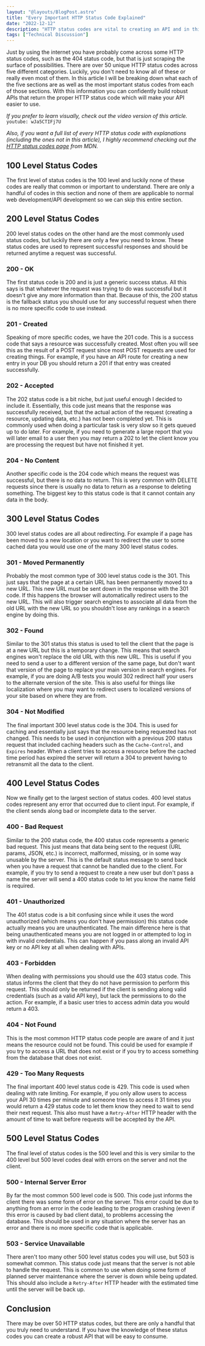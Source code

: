 ```yaml
---
layout: "@layouts/BlogPost.astro"
title: "Every Important HTTP Status Code Explained"
date: "2022-12-12"
description: "HTTP status codes are vital to creating an API and in this article I will explain all the important HTTP status codes and when to use them."
tags: ["Technical Discussion"]
---
```


Just by using the internet you have probably come across some HTTP status codes, such as the 404 status code, but that is just scraping the surface of possibilities. There are over 50 unique HTTP status codes across five different categories. Luckily, you don't need to know all of these or really even most of them. In this article I will be breaking down what each of the five sections are as well as the most important status codes from each of those sections. With this information you can confidently build robust APIs that return the proper HTTP status code which will make your API easier to use.

_If you prefer to learn visually, check out the video version of this article._
`youtube: wJa5CTIFj7U`

_Also, if you want a full list of every HTTP status code with explanations (including the ones not in this article), I highly recommend checking out the [HTTP status codes page](https://developer.mozilla.org/en-US/docs/Web/HTTP/Status) from MDN._

## 100 Level Status Codes

The first level of status codes is the 100 level and luckily none of these codes are really that common or important to understand. There are only a handful of codes in this section and none of them are applicable to normal web development/API development so we can skip this entire section.

## 200 Level Status Codes

200 level status codes on the other hand are the most commonly used status codes, but luckily there are only a few you need to know. These status codes are used to represent successful responses and should be returned anytime a request was successful.

### 200 - OK

The first status code is 200 and is just a generic success status. All this says is that whatever the request was trying to do was successful but it doesn't give any more information than that. Because of this, the 200 status is the fallback status you should use for any successful request when there is no more specific code to use instead.

### 201 - Created

Speaking of more specific codes, we have the 201 code. This is a success code that says a resource was successfully created. Most often you will see this as the result of a POST request since most POST requests are used for creating things. For example, if you have an API route for creating a new entry in your DB you should return a 201 if that entry was created successfully.

### 202 - Accepted

The 202 status code is a bit niche, but just useful enough I decided to include it. Essentially, this code just means that the response was successfully received, but that the actual action of the request (creating a resource, updating data, etc.) has not been completed yet. This is commonly used when doing a particular task is very slow so it gets queued up to do later. For example, if you need to generate a large report that you will later email to a user then you may return a 202 to let the client know you are processing the request but have not finished it yet.

### 204 - No Content

Another specific code is the 204 code which means the request was successful, but there is no data to return. This is very common with DELETE requests since there is usually no data to return as a response to deleting something. The biggest key to this status code is that it cannot contain any data in the body.

## 300 Level Status Codes

300 level status codes are all about redirecting. For example if a page has been moved to a new location or you want to redirect the user to some cached data you would use one of the many 300 level status codes.

### 301 - Moved Permanently

Probably the most common type of 300 level status code is the 301. This just says that the page at a certain URL has been permanently moved to a new URL. This new URL must be sent down in the response with the 301 code. If this happens the browser will automatically redirect users to the new URL. This will also trigger search engines to associate all data from the old URL with the new URL so you shouldn't lose any rankings in a search engine by doing this.

### 302 - Found

Similar to the 301 status this status is used to tell the client that the page is at a new URL but this is a temporary change. This means that search engines won't replace the old URL with this new URL. This is useful if you need to send a user to a different version of the same page, but don't want that version of the page to replace your main version in search engines. For example, if you are doing A/B tests you would 302 redirect half your users to the alternate version of the site. This is also useful for things like localization where you may want to redirect users to localized versions of your site based on where they are from.

### 304 - Not Modified

The final important 300 level status code is the 304. This is used for caching and essentially just says that the resource being requested has not changed. This needs to be used in conjunction with a previous 200 status request that included caching headers such as the `Cache-Control`, and `Expires` header. When a client tries to access a resource before the cached time period has expired the server will return a 304 to prevent having to retransmit all the data to the client.

## 400 Level Status Codes

Now we finally get to the largest section of status codes. 400 level status codes represent any error that occurred due to client input. For example, if the client sends along bad or incomplete data to the server.

### 400 - Bad Request

Similar to the 200 status code, the 400 status code represents a generic bad request. This just means that data being sent to the request (URL params, JSON, etc.) is incorrect, malformed, missing, or in some way unusable by the server. This is the default status message to send back when you have a request that cannot be handled due to the client. For example, if you try to send a request to create a new user but don't pass a name the server will send a 400 status code to let you know the name field is required.

### 401 - Unauthorized

The 401 status code is a bit confusing since while it uses the word unauthorized (which means you don't have permission) this status code actually means you are unauthenticated. The main difference here is that being unauthenticated means you are not logged in or attempted to log in with invalid credentials. This can happen if you pass along an invalid API key or no API key at all when dealing with APIs.

### 403 - Forbidden

When dealing with permissions you should use the 403 status code. This status informs the client that they do not have permission to perform this request. This should only be returned if the client is sending along valid credentials (such as a valid API key), but lack the permissions to do the action. For example, if a basic user tries to access admin data you would return a 403.

### 404 - Not Found

This is the most common HTTP status code people are aware of and it just means the resource could not be found. This could be used for example if you try to access a URL that does not exist or if you try to access something from the database that does not exist.

### 429 - Too Many Requests

The final important 400 level status code is 429. This code is used when dealing with rate limiting. For example, if you only allow users to access your API 30 times per minute and someone tries to access it 31 times you would return a 429 status code to let them know they need to wait to send their next request. This also must have a `Retry-After` HTTP header with the amount of time to wait before requests will be accepted by the API.

## 500 Level Status Codes

The final level of status codes is the 500 level and this is very similar to the 400 level but 500 level codes deal with errors on the server and not the client.

### 500 - Internal Server Error

By far the most common 500 level code is 500. This code just informs the client there was some form of error on the server. This error could be due to anything from an error in the code leading to the program crashing (even if this error is caused by bad client data), to problems accessing the database. This should be used in any situation where the server has an error and there is no more specific code that is applicable.

### 503 - Service Unavailable

There aren't too many other 500 level status codes you will use, but 503 is somewhat common. This status code just means that the server is not able to handle the request. This is common to use when doing some form of planned server maintenance where the server is down while being updated. This should also include a `Retry-After` HTTP header with the estimated time until the server will be back up.

## Conclusion

There may be over 50 HTTP status codes, but there are only a handful that you truly need to understand. If you have the knowledge of these status codes you can create a robust API that will be easy to consume.
